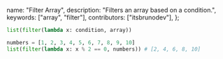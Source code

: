   name: "Filter Array",
  description: "Filters an array based on a condition.",
  keywords: ["array", "filter"],
  contributors: ["itsbrunodev"],
};

```python
list(filter(lambda x: condition, array))
```

```python
numbers = [1, 2, 3, 4, 5, 6, 7, 8, 9, 10]
list(filter(lambda x: x % 2 == 0, numbers)) # [2, 4, 6, 8, 10]
```
